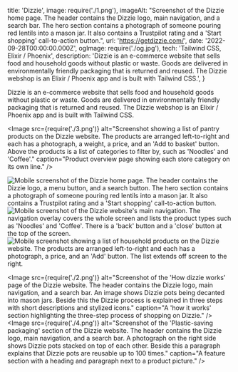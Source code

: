   title: 'Dizzie',
  image: require('./1.png'),
  imageAlt: "Screenshot of the Dizzie home page. The header contains the Dizzie logo, main navigation, and a search bar. The hero section contains a photograph of someone pouring red lentils into a mason jar. It also contains a Trustpilot rating and a 'Start shopping' call-to-action button.",
  url: 'https://getdizzie.com/',
  date: '2022-09-28T00:00:00.000Z',
  ogImage: require('./og.jpg'),
  tech: 'Tailwind CSS, Elixir / Phoenix',
  description: 'Dizzie is an e-commerce website that sells food and household goods without plastic or waste. Goods are delivered in environmentally friendly packaging that is returned and reused. The Dizzie webshop is an Elixir / Phoenix app and is built with Tailwind CSS.',
}

<Intro title="An online grocery store for waste-free shopping.">

Dizzie is an e-commerce website that sells food and household goods without plastic or waste. Goods are delivered in environmentally friendly packaging that is returned and reused. The Dizzie webshop is an Elixir / Phoenix app and is built with Tailwind CSS.

</Intro>

<Image src={require('./3.png')} alt="Screenshot showing a list of pantry products on the Dizzie website. The products are arranged left-to-right and each has a photograph, a weight, a price, and an 'Add to basket' button. Above the products is a list of categories to filter by, such as 'Noodles' and 'Coffee'." caption="Product overview page showing each store category on its own line." />

<Mobile caption="The Dizzie website and shipping experience on mobile devices.">
  <Image src={require('./5.png')} alt="Mobile screenshot of the Dizzie home page. The header contains the Dizzie logo, a menu button, and a search button. The hero section contains a photograph of someone pouring red lentils into a mason jar. It also contains a Trustpilot rating and a 'Start shopping' call-to-action button." />
  <Image src={require('./6.png')} alt="Mobile screenshot of the Dizzie website's main navigation. The navigation overlay covers the whole screen and lists the product types such as 'Noodles' and 'Coffee'. There is a 'back' button and a 'close' button at the top of the screen." />
  <Image src={require('./7.png')} alt="Mobile screenshot showing a list of household products on the Dizzie website. The products are arranged left-to-right and each has a photograph, a price, and an 'Add' button. The list extends off screen to the right." />
</Mobile>

<Image src={require('./2.png')} alt="Screenshot of the 'How dizzie works' page of the Dizzie website. The header contains the Dizzie logo, main navigation, and a search bar. An image shows Dizzie pots being decanted into mason jars. Beside this the Dizzie process is explained in three steps with short descriptions and stylized icons." caption="A 'how it works' section highlighting the three-step process of shopping on Dizzie." />
<Image src={require('./4.png')} alt="Screenshot of the 'Plastic-saving packaging' section of the Dizzie website. The header contains the Dizzie logo, main navigation, and a search bar. A photograph on the right side shows Dizzie pots stacked on top of each other. Beside this a paragraph explains that Dizzie pots are reusable up to 100 times." caption="A feature section with a heading and paragraph next to a product picture." />
